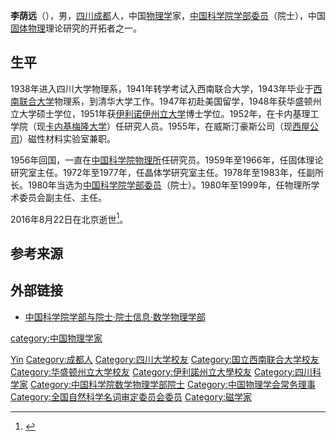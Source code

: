 '''李荫远'''（{{bd|1919年|5月25日|2016年|8月22日|}}），男，[[四川|四川]][[成都|成都]]人，中国[[物理学|物理学]]家，[[中国科学院学部委员|中国科学院学部委员]]（院士），中国[[固体物理|固体物理]]理论研究的开拓者之一。

== 生平 ==
1938年进入四川大学物理系，1941年转学考试入西南联合大学，1943年毕业于[[西南联合大学|西南联合大学]]物理系，到清华大学工作。1947年初赴美国留学，1948年获华盛顿州立大学硕士学位，1951年获[[伊利诺伊州立大学|伊利诺伊州立大学]]博士学位。1952年，在卡内基理工学院（现[[卡内基梅隆大学|卡内基梅隆大学]]）任研究人员。1955年，在威斯汀豪斯公司（现[[西屋公司|西屋公司]]）磁性材料实验室兼职。

1956年回国，一直在[[中国科学院物理所|中国科学院物理所]]任研究员。1959年至1966年，任固体理论研究室主任。1972年至1977年，任晶体学研究室主任。1978年至1983年，任副所长。1980年当选为[[中国科学院学部委员|中国科学院学部委员]]（院士）。1980年至1999年，任物理所学术委员会副主任、主任。

2016年8月22日在北京逝世<ref>{{cite web|accessdate=2016-08-28|url=http://www.thepaper.cn/newsDetail_forward_1520336|title=中国固体和磁学理论开拓者之一、中科院院士李荫远逝世|publisher=澎湃新闻|archive-date=2016-09-15|archive-url=https://web.archive.org/web/20160915074241/http://www.thepaper.cn/newsDetail_forward_1520336|dead-url=no}}</ref>。

== 参考来源 ==
{{Reflist}}

== 外部链接 ==
* [https://web.archive.org/web/20120308190537/http://sourcedb.cas.cn/sourcedb_ad_cas/zw2/ysxx/sxwlxb/ 中国科学院学部与院士·院士信息·数学物理学部]

{{中国科学院数学物理学部院士}}
{{Navboxes 
| title  = 李荫远在[[中国物理学会|中国物理学会]]的职务
| list1  =
{{中国物理学会第三届理事会}}
{{中国物理学会第四届理事会}}
}}
{{Navboxes
| title  = 李荫远在[[全国科学技术名词审定委员会|全国科学技术名词审定委员会]]的职务
| list1  =
{{全国自然科学名词审定委员会第一届全国委员会}}
}}

{{Authority control}}
{{DEFAULTSORT:Li李}}
[[Category:李姓|Yin]]
[[Category:成都人|Category:成都人]]
[[Category:四川大学校友|Category:四川大学校友]]
[[Category:国立西南联合大学校友|Category:国立西南联合大学校友]]
[[Category:华盛顿州立大学校友|Category:华盛顿州立大学校友]]
[[Category:伊利諾州立大學校友|Category:伊利諾州立大學校友]]
[[category:中国物理学家|category:中国物理学家]]
[[Category:四川科学家|Category:四川科学家]]
[[Category:中国科学院数学物理学部院士|Category:中国科学院数学物理学部院士]]
[[Category:中国物理学会常务理事|Category:中国物理学会常务理事]]
[[Category:全国自然科学名词审定委员会委员|Category:全国自然科学名词审定委员会委员]]
[[Category:磁学家|Category:磁学家]]